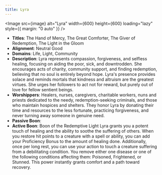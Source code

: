 ```yaml
---
title: Lyra
---
```



<Image src={image} alt="Lyra" width={600} height={600} loading="lazy" style={{ margin: "0 auto" }} />

- **Titles**: The Hand of Mercy, The Great Comforter, The Giver of Redemption, The Light in the Gloom
- **Alignment**: Neutral Good
- **Domains**: Life, Light, Community
- **Description**: Lyra represents compassion, forgiveness, and selfless healing, focusing on aiding the poor, sick, and downtrodden. She encourages acts of charity, community support, and finding redemption, believing that no soul is entirely beyond hope. Lyra's presence provides solace and reminds mortals that kindness and altruism are the greatest virtues. She urges her followers to act not for reward, but purely out of love for fellow sentient beings.
- **Worshippers**: Healers, nurses, caregivers, charitable workers, nuns and priests dedicated to the needy, redemption-seeking criminals, and those who maintain hospices and shelters. They honor Lyra by donating their time and resources to the less fortunate, practicing forgiveness, and never turning away someone in genuine need.
- **Passive Boon**:
- **Active Boon**: Boon of the Redemptive Light Lyra grants you a potent touch of healing and the ability to soothe the suffering of others. When you restore hit points to a creature with a spell or ability, you can add your Proficiency Bonus to the amount of healing done. Additionally, once per long rest, you can use your action to touch a creature suffering from a debilitating condition. You remove either one disease or one of the following conditions affecting them: Poisoned, Frightened, or Stunned. This power instantly grants comfort and a path toward recovery.
